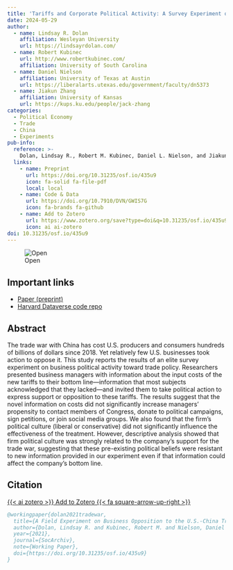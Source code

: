 ```yaml
---
title: 'Tariffs and Corporate Political Activity: A Survey Experiment on U.S. Businesses'
date: 2024-05-29
author:
  - name: Lindsay R. Dolan
    affiliation: Wesleyan University
    url: https://lindsayrdolan.com/
  - name: Robert Kubinec
    url: http://www.robertkubinec.com/
    affiliation: University of South Carolina
  - name: Daniel Nielson
    affiliation: University of Texas at Austin
    url: https://liberalarts.utexas.edu/government/faculty/dn5373
  - name: Jiakun Zhang
    affiliation: University of Kansas
    url: https://kups.ku.edu/people/jack-zhang
categories: 
  - Political Economy
  - Trade
  - China
  - Experiments
pub-info:
  reference: >-
    Dolan, Lindsay R., Robert M. Kubinec, Daniel L. Nielson, and Jiakun J. Zhang. A Field Experiment on Business Opposition to the U.S.-China Trade War. 2025. <em>Business and Politics</em>, Forthcoming. doi: <a href="https://doi.org/10.31235/osf.io/435u9"><code>10.31235/osf.io/435u9</code></a>
  links:
    - name: Preprint
      url: https://doi.org/10.31235/osf.io/435u9
      icon: fa-solid fa-file-pdf
      local: local
    - name: Code & Data
      url: https://doi.org/10.7910/DVN/GWIS7G
      icon: fa-brands fa-github
    - name: Add to Zotero
      url: https://www.zotero.org/save?type=doi&q=10.31235/osf.io/435u9
      icon: ai ai-zotero
doi: 10.31235/osf.io/435u9
---
```


![Open](materials_large_color.png)

## Important links

-   [Paper (preprint)](https://doi.org/10.31235/osf.io/435u9)
-   [Harvard Dataverse code repo](https://doi.org/10.7910/DVN/GWIS7G)

## Abstract

 The trade war with China has cost U.S. producers and consumers hundreds of billions of dollars since 2018. Yet relatively few U.S. businesses took action to oppose it. This study reports the results of an elite survey experiment on business political activity toward trade policy. Researchers presented business managers with information about the input costs of the new tariffs to their bottom line—information that most subjects acknowledged that they lacked—and invited them to take political action to express support or opposition to these tariffs. The results suggest that the novel information on costs did not significantly increase managers' propensity to contact members of Congress, donate to political campaigns, sign petitions, or join social media groups. We also found that the firm's political culture (liberal or conservative) did not significantly influence the effectiveness of the treatment. However, descriptive analysis showed that firm political culture was strongly related to the company's support for the trade war, suggesting that these pre-existing political beliefs were resistant to new information provided in our experiment even if that information could affect the company's bottom line.

## Citation

<p class="buttons" style="text-align:center;">

<a class="btn btn-danger" target="_blank" href="https://www.zotero.org/save?type=doi&q=10.31235/osf.io/435u9">{{< ai zotero >}} Add to Zotero {{< fa square-arrow-up-right >}}</a>

</p>

``` bibtex
@workingpaper{dolan2021tradewar,
  title={A Field Experiment on Business Opposition to the U.S.-China Trade War},
  author={Dolan, Lindsay R. and Kubinec, Robert M. and Nielson, Daniel L. and Zhang, Jiakun J.},
  year={2021},
  journal={SocArchiv},
  note={Working Paper},
  doi={https://doi.org/10.31235/osf.io/435u9}
}
```